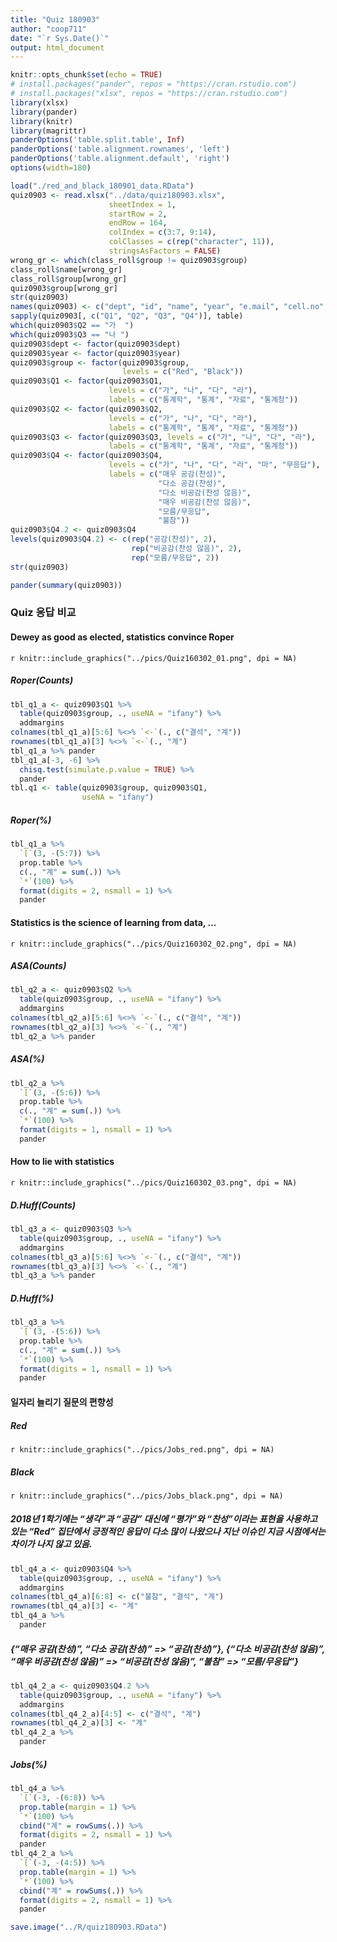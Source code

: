 ```yaml
---
title: "Quiz 180903"
author: "coop711"
date: "`r Sys.Date()`"
output: html_document
---
```


```r
knitr::opts_chunk$set(echo = TRUE)
# install.packages("pander", repos = "https://cran.rstudio.com")
# install.packages("xlsx", repos = "https://cran.rstudio.com")
library(xlsx)
library(pander)
library(knitr)
library(magrittr)
panderOptions('table.split.table', Inf)
panderOptions('table.alignment.rownames', 'left')
panderOptions('table.alignment.default', 'right')
options(width=180)
```

```r
load("./red_and_black_180901_data.RData")
quiz0903 <- read.xlsx("../data/quiz180903.xlsx", 
                      sheetIndex = 1, 
                      startRow = 2, 
                      endRow = 164, 
                      colIndex = c(3:7, 9:14), 
                      colClasses = c(rep("character", 11)), 
                      stringsAsFactors = FALSE)
wrong_gr <- which(class_roll$group != quiz0903$group)
class_roll$name[wrong_gr]
class_roll$group[wrong_gr]
quiz0903$group[wrong_gr]
str(quiz0903)
names(quiz0903) <- c("dept", "id", "name", "year", "e.mail", "cell.no", "Q1", "Q2", "Q3", "Q4", "group")
sapply(quiz0903[, c("Q1", "Q2", "Q3", "Q4")], table)
which(quiz0903$Q2 == "가  ")
which(quiz0903$Q3 == "나 ")
quiz0903$dept <- factor(quiz0903$dept)
quiz0903$year <- factor(quiz0903$year)
quiz0903$group <- factor(quiz0903$group, 
                         levels = c("Red", "Black"))
quiz0903$Q1 <- factor(quiz0903$Q1, 
                      levels = c("가", "나", "다", "라"), 
                      labels = c("통계학", "통계", "자료", "통계청"))
quiz0903$Q2 <- factor(quiz0903$Q2, 
                      levels = c("가", "나", "다", "라"), 
                      labels = c("통계학", "통계", "자료", "통계청"))
quiz0903$Q3 <- factor(quiz0903$Q3, levels = c("가", "나", "다", "라"), 
                      labels = c("통계학", "통계", "자료", "통계청"))
quiz0903$Q4 <- factor(quiz0903$Q4, 
                      levels = c("가", "나", "다", "라", "마", "무응답"), 
                      labels = c("매우 공감(찬성)", 
                                 "다소 공감(찬성)", 
                                 "다소 비공감(찬성 않음)", 
                                 "매우 비공감(찬성 않음)", 
                                 "모름/무응답",
                                 "불참"))
quiz0903$Q4.2 <- quiz0903$Q4
levels(quiz0903$Q4.2) <- c(rep("공감(찬성)", 2), 
                           rep("비공감(찬성 않음)", 2), 
                           rep("모름/무응답", 2))
str(quiz0903)
```

```r
pander(summary(quiz0903))
```

### Quiz 응답 비교

#### Dewey as good as elected, statistics convince Roper

`r knitr::include_graphics("../pics/Quiz160302_01.png", dpi = NA)`

##### Roper(Counts) 

```r
tbl_q1_a <- quiz0903$Q1 %>% 
  table(quiz0903$group, ., useNA = "ifany") %>%
  addmargins
colnames(tbl_q1_a)[5:6] %<>% `<-`(., c("결석", "계"))
rownames(tbl_q1_a)[3] %<>% `<-`(., "계")
tbl_q1_a %>% pander 
tbl_q1_a[-3, -6] %>% 
  chisq.test(simulate.p.value = TRUE) %>% 
  pander
tbl.q1 <- table(quiz0903$group, quiz0903$Q1, 
                useNA = "ifany")
```

##### Roper(%)

```r
tbl_q1_a %>% 
  `[`(3, -(5:7)) %>%
  prop.table %>% 
  c(., "계" = sum(.)) %>%
  `*`(100) %>%
  format(digits = 2, nsmall = 1) %>%
  pander
```

#### Statistics is the science of learning from data, ...

`r knitr::include_graphics("../pics/Quiz160302_02.png", dpi = NA)`

##### ASA(Counts) 

```r
tbl_q2_a <- quiz0903$Q2 %>% 
  table(quiz0903$group, ., useNA = "ifany") %>%
  addmargins
colnames(tbl_q2_a)[5:6] %<>% `<-`(., c("결석", "계"))
rownames(tbl_q2_a)[3] %<>% `<-`(., "계")
tbl_q2_a %>% pander 
```

##### ASA(%)

```r
tbl_q2_a %>% 
  `[`(3, -(5:6)) %>%
  prop.table %>% 
  c(., "계" = sum(.)) %>%
  `*`(100) %>%
  format(digits = 1, nsmall = 1) %>%
  pander
```

#### How to lie with statistics

`r knitr::include_graphics("../pics/Quiz160302_03.png", dpi = NA)`

##### D.Huff(Counts) 

```r
tbl_q3_a <- quiz0903$Q3 %>% 
  table(quiz0903$group, ., useNA = "ifany") %>%
  addmargins
colnames(tbl_q3_a)[5:6] %<>% `<-`(., c("결석", "계"))
rownames(tbl_q3_a)[3] %<>% `<-`(., "계")
tbl_q3_a %>% pander 
```

##### D.Huff(%)

```r
tbl_q3_a %>% 
  `[`(3, -(5:6)) %>%
  prop.table %>% 
  c(., "계" = sum(.)) %>%
  `*`(100) %>%
  format(digits = 1, nsmall = 1) %>%
  pander
```

#### 일자리 늘리기 질문의 편향성

##### Red

`r knitr::include_graphics("../pics/Jobs_red.png", dpi = NA)`

##### Black

`r knitr::include_graphics("../pics/Jobs_black.png", dpi = NA)`

##### 2018년 1학기에는 "생각"과 "공감" 대신에 "평가"와 "찬성"이라는 표현을 사용하고 있는 "Red" 집단에서 긍정적인 응답이 다소 많이 나왔으나 지난 이슈인 지금 시점에서는 차이가 나지 않고 있음.

```r
tbl_q4_a <- quiz0903$Q4 %>%
  table(quiz0903$group, ., useNA = "ifany") %>%
  addmargins
colnames(tbl_q4_a)[6:8] <- c("불참", "결석", "계")
rownames(tbl_q4_a)[3] <- "계"
tbl_q4_a %>% 
  pander
```

##### {"매우 공감(찬성)", "다소 공감(찬성)" => "공감(찬성)"}, {"다소 비공감(찬성 않음)", "매우 비공감(찬성 않음)" => "비공감(찬성 않음)", "불참" => "모름/무응답"}

```r
tbl_q4_2_a <- quiz0903$Q4.2 %>%
  table(quiz0903$group, ., useNA = "ifany") %>%
  addmargins
colnames(tbl_q4_2_a)[4:5] <- c("결석", "계")
rownames(tbl_q4_2_a)[3] <- "계"
tbl_q4_2_a %>% 
  pander
```

##### Jobs(%)

```r
tbl_q4_a %>% 
  `[`(-3, -(6:8)) %>%
  prop.table(margin = 1) %>%
  `*`(100) %>%
  cbind("계" = rowSums(.)) %>%
  format(digits = 2, nsmall = 1) %>%
  pander
tbl_q4_2_a %>% 
  `[`(-3, -(4:5)) %>%
  prop.table(margin = 1) %>%
  `*`(100) %>%
  cbind("계" = rowSums(.)) %>%
  format(digits = 2, nsmall = 1) %>%
  pander
```

```r
save.image("../R/quiz180903.RData")
```